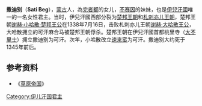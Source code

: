 '''撒迪别'''（'''Sati Beg'''），[[蒙古|蒙古]]人，為[[完者都|完者都]]的女儿，[[不赛因|不赛因]]的妹妹，也是[[伊兒汗國|伊兒汗國]]唯一的一名女性君主。当时，伊兒汗國西部分裂为[[楚邦王朝|楚邦王朝]]和[[札剌亦儿王朝|札剌亦儿王朝]]，楚邦王朝[[谢赫·小哈散·楚邦王公|谢赫·小哈散·楚邦王公]]在1338年7月16日，击败札剌亦儿王朝[[谢赫·大哈散王公|谢赫·大哈散王公]]，大哈散拥立的可汗麻合马被楚邦王朝俘杀。楚邦王朝在伊兒汗國首都桃里寺（[[大不里士|大不里士]]）拥立撒迪别为可汗。次年，小哈散改立[[速来蛮|速来蛮]]为可汗。撒迪别大约死于1345年前后。

{{start box}}
{{s-before|[[麻合马|麻合马]]}}
{{s-title|[[蒙古|蒙古]][[伊兒汗國|伊兒汗國]]君主|1338年－1339年}}
{{s-after|[[速来蛮|速来蛮]]}}
{{end box}}

==参考资料==
*《[[草原帝国|草原帝国]]》

{{蒙古族人物小作品}}
{{伊朗小作品}}

[[Category:伊儿汗国君主|Category:伊儿汗国君主]]